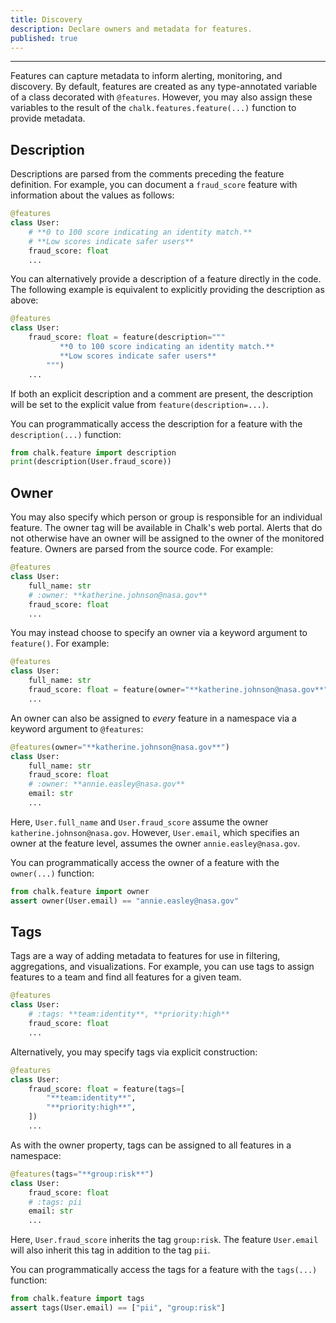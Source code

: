 ```yaml
---
title: Discovery
description: Declare owners and metadata for features.
published: true
---
```


---

Features can capture metadata to inform
alerting, monitoring, and discovery.
By default, features are created as any type-annotated
variable of a class decorated with `@features`.
However, you may also assign these variables to the
result of the `chalk.features.feature(...)` function
to provide metadata.

## Description

Descriptions are parsed from the comments preceding
the feature definition. For example, you can document a
`fraud_score` feature with information about the values
as follows:

```py
@features
class User:
    # **0 to 100 score indicating an identity match.**
    # **Low scores indicate safer users**
    fraud_score: float
    ...
```

You can alternatively provide a description of a feature
directly in the code. The following example is equivalent to
explicitly providing the description as above:

```py
@features
class User:
    fraud_score: float = feature(description="""
           **0 to 100 score indicating an identity match.**
           **Low scores indicate safer users**
        """)
    ...
```

If both an explicit description and a comment are present,
the description will be set to the explicit value from
`feature(description=...)`.

You can programmatically access the description for a feature
with the `description(...)` function:

```py
from chalk.feature import description
print(description(User.fraud_score))
```

## Owner

You may also specify which person or group is responsible for an individual feature.
The owner tag will be available in Chalk's web portal.
Alerts that do not otherwise have an owner will be assigned
to the owner of the monitored feature.
Owners are parsed from the source code. For example:

```py
@features
class User:
    full_name: str
    # :owner: **katherine.johnson@nasa.gov**
    fraud_score: float
    ...
```

You may instead choose to specify an owner via a keyword argument to
`feature()`.
For example:

```py
@features
class User:
    full_name: str
    fraud_score: float = feature(owner="**katherine.johnson@nasa.gov**")
    ...
```

An owner can also be assigned to _every_ feature in a namespace via a keyword argument to `@features`:

```py
@features(owner="**katherine.johnson@nasa.gov**")
class User:
    full_name: str
    fraud_score: float
    # :owner: **annie.easley@nasa.gov**
    email: str
    ...
```

Here, `User.full_name` and `User.fraud_score`
assume the owner `katherine.johnson@nasa.gov`.
However, `User.email`, which specifies an owner at the feature level,
assumes the owner `annie.easley@nasa.gov`.

You can programmatically access the owner of a feature
with the `owner(...)` function:

```py
from chalk.feature import owner
assert owner(User.email) == "annie.easley@nasa.gov"
```

## Tags

Tags are a way of adding metadata to features for use in
filtering, aggregations, and visualizations.
For example, you can use tags to assign features to a team
and find all features for a given team.

```py
@features
class User:
    # :tags: **team:identity**, **priority:high**
    fraud_score: float
    ...
```

Alternatively, you may specify tags via explicit construction:

```py
@features
class User:
    fraud_score: float = feature(tags=[
        "**team:identity**",
        "**priority:high**",
    ])
    ...
```

As with the owner property, tags can be assigned to all features in a namespace:

```py
@features(tags="**group:risk**")
class User:
    fraud_score: float
    # :tags: pii
    email: str
    ...
```

Here, `User.fraud_score` inherits the tag `group:risk`.
The feature `User.email` will also inherit this tag
in addition to the tag `pii`.

You can programmatically access the tags for a feature
with the `tags(...)` function:

```py
from chalk.feature import tags
assert tags(User.email) == ["pii", "group:risk"]
```
